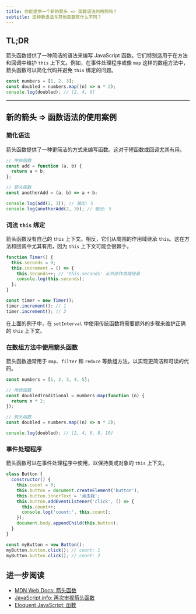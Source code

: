 ```yaml
---
title: 你能提供一个新的箭头 => 函数语法的用例吗？
subtitle: 这种新语法与其他函数有什么不同？
---
```


## TL;DR

箭头函数提供了一种简洁的语法来编写 JavaScript 函数。它们特别适用于在方法和回调中维护 `this` 上下文。例如，在事件处理程序或像 `map` 这样的数组方法中，箭头函数可以简化代码并避免 `this` 绑定的问题。

```js live
const numbers = [1, 2, 3];
const doubled = numbers.map((n) => n * 2);
console.log(doubled); // [2, 4, 6]
```

---

## 新的箭头 => 函数语法的使用案例

### 简化语法

箭头函数提供了一种更简洁的方式来编写函数。这对于短函数或回调尤其有用。

```js live
// 传统函数
const add = function (a, b) {
  return a + b;
};

// 箭头函数
const anotherAdd = (a, b) => a + b;

console.log(add(2, 3)); // 输出: 5
console.log(anotherAdd(2, 3)); // 输出: 5
```

### 词法 `this` 绑定

箭头函数没有自己的 `this` 上下文。相反，它们从周围的作用域继承 `this`。这在方法和回调中尤其有用，因为 `this` 上下文可能会很棘手。

```js live
function Timer() {
  this.seconds = 0;
  this.increment = () => {
    this.seconds++; // 'this.seconds' 从外部作用域继承
    console.log(this.seconds);
  };
}

const timer = new Timer();
timer.increment(); // 1
timer.increment(); // 2
```

在上面的例子中，在 `setInterval` 中使用传统函数将需要额外的步骤来维护正确的 `this` 上下文。

### 在数组方法中使用箭头函数

箭头函数通常用于 `map`、`filter` 和 `reduce` 等数组方法，以实现更简洁和可读的代码。

```js live
const numbers = [1, 2, 3, 4, 5];

// 传统函数
const doubledTraditional = numbers.map(function (n) {
  return n * 2;
});

// 箭头函数
const doubled = numbers.map((n) => n * 2);

console.log(doubled); // [2, 4, 6, 8, 10]
```

### 事件处理程序

箭头函数可以在事件处理程序中使用，以保持类或对象的 `this` 上下文。

```js live
class Button {
  constructor() {
    this.count = 0;
    this.button = document.createElement('button');
    this.button.innerText = '点击我';
    this.button.addEventListener('click', () => {
      this.count++;
      console.log('count:', this.count);
    });
    document.body.appendChild(this.button);
  }
}

const myButton = new Button();
myButton.button.click(); // count: 1
myButton.button.click(); // count: 2
```

## 进一步阅读

- [MDN Web Docs: 箭头函数](https://developer.mozilla.org/en-US/docs/Web/JavaScript/Reference/Functions/Arrow_functions)
- [JavaScript.info: 再次审视箭头函数](https://javascript.info/arrow-functions)
- [Eloquent JavaScript: 函数](https://eloquentjavascript.net/03_functions.html)

